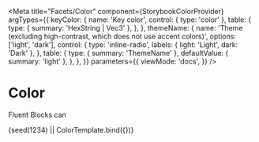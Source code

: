 


<Meta
  title="Facets/Color"
  component={StorybookColorProvider}
  argTypes={{
    keyColor: {
      name: 'Key color',
      control: { type: 'color' },
      table: {
        type: { summary: 'HexString | Vec3' },
      },
    },
    themeName: {
      name: 'Theme (excluding high-contrast, which does not use accent colors)',
      options: ['light', 'dark'],
      control: {
        type: 'inline-radio',
        labels: { light: 'Light', dark: 'Dark' },
      },
      table: {
        type: { summary: 'ThemeName' },
        defaultValue: { summary: 'light' },
      },
    },
  }}
  parameters={{
    viewMode: 'docs',
  }}
/>


# Color

Fluent Blocks can

<Canvas withSource="none">
  <Story
    name="Color"
    args={{
      keyColor: '#55d700',
      themeName: 'light',
    }}
  >
    {seed(1234) || ColorTemplate.bind({})}
  </Story>
</Canvas>

<ArgsTable story="Color" />
